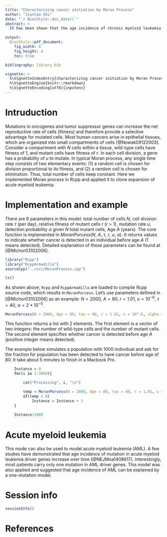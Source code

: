 ```yaml
---
title: "Characterizing cancer initiation by Moran Process"
author: "Jiantao Shi"
date: "`r BiocStyle::doc_date()`"
abstract: >
  It has been shown that the age incidence of chronic myeloid leukemia can be explained by a one-mutation Moran process model [@Michor03102006]. Moran process assumes the total number of cells is fixed over time, thus when a cell divides, another cell will be chosen by random to die. This model is in general useful to describe cancer initiation since the total number of pre-cancer cells tends to be stable. Here we implemented Moran process in Rcpp and apllied it to clone expansion of acute myeloid leukemia.

output:
  BiocStyle::pdf_document:
    fig_width: 6 
    fig_height: 4
    toc: true

bibliography: library.bib

vignette: >
  %\VignetteIndexEntry{characterizing cancer initiation by Moran Process}
  %\VignetteEngine{knitr::rmarkdown}
  %\VignetteEncoding[utf8]{inputenc}
---
```


# Intruduction
Mutations in oncogenes and tumor suppressor genes can increase the net reproductive rate of cells (fitness) and therefore provide a selective advantage for mutated cells. Most human cancers arise in epithelial tissues, which are organized into small compartments of cells [@Nowak09122003]. Consider a compartment with $N$ cells within a tissue, wild-type cells have fitness of $1$, and mutant cells have fitness of $r$. In each cell division, a gene has a probability of $u$ to mutate. In typical Moran process, any single time step consists of two elementary events: (1) a random cell is chosen for division proportional to its fitness, and (2) a random cell is chosen for elimination. Thus, total number of cells keep constant. Here we implemented Moran process in Rcpp and applied it to clone expansion of acute myeloid leukemia.

# Implementation and example
There are 6 parameters in this model: total number of cells $N$, cell division rate $\tau$ (per day), relative fitness of mutant cells $r$ ($r$ > 1), mutation rate $u$, detection probability $\alpha$ given $N$ total mutant cells, Age $A$ (years). The core function is implemented in $MoranPorcess$($N$, $A$, $\tau$, $r$, $u$, $\alpha$). It returns values to indicate whether cancer is detected in an individual before age $A$ (1 means detected). Detailed explanation of these parameters can be found at [@Michor03102006].


```r
library("Rcpp")
library("RcppArmadillo")
sourceCpp("../src/MoranProcess.cpp")

ls()
```
As shown above, `Rcpp` and `RcppArmadillo` are loaded to compile Rcpp source code, which results in `MoranPorcess`. Let's use parameters defined in [@Michor03102006] as an example: $N = 2000$, $A = 80$, $r = 1.01$, $u = 10^{-6}$, $\tau = 40$, $\alpha = 2*10^{-5}$. 

```r

MoranPorcess(N = 2000, Age = 80, tau = 40, r = 1.01, u = 10^-6, alpha = 2*10^-5)

```
This function returns a list with 2 elements. The first element is a vector of two integers: the number of wild-type cells and the number of mutant cells. The second element specifies whether cancer is detected before age $A$ (positive integer means detected).

The example below simulates a population with 1000 individual and ask for the fraction for population has been detected to have cancer before age of $80$. It take about 5 minutes to finish in a Macbook Pro.

```r

	Instance = 0
	for(i in 1:1000){

		cat("Processing", i, "\n")

		temp = MoranPorcess(N = 2000, Age = 80, tau = 40, r = 1.01, u = 10^-6, alpha = 2*10^-5)[[2]]
		if(temp > 0)
			Instance = Instance + 1
	}
	
	Instance/1000

```

# Acute myeloid leukemia
This mode can also be used to model acute myeloid leukemia (AML). A few studies have demonstrated that age incidence of mutation in acute myeloid leukemia driver genes increase over time [@NEJMoa1408617]. Interestingly, most patients carry only one mutation in AML driver genes. This model was also applied and suggested that age incidence of AML can be explained by a one-mutation model.


# Session info

```r
sessionInfo()
```

# References
